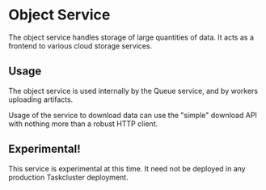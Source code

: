 
<ReferenceLinks api logs />

# Object Service

The object service handles storage of large quantities of data.
It acts as a frontend to various cloud storage services.

## Usage

The object service is used internally by the Queue service, and by workers uploading artifacts.

Usage of the service to download data can use the "simple" download API with nothing more than a robust HTTP client.

## Experimental!

This service is experimental at this time.
It need not be deployed in any production Taskcluster deployment.
